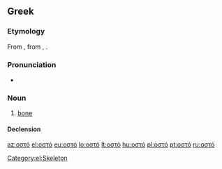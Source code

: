 ==Greek==

===Etymology===
From {{etyl|grc|el}} {{term|ὀστέον|tr=osteon|lang=grc}}, from {{etyl|ine-pro|el}} {{recons|h₃estH-|lang=ine-pro}}, {{recons|h₃ost-|lang=ine-pro}}.

===Pronunciation===
* {{IPA|[o̞ˈsto̞]|lang=el}}

===Noun===
{{el-noun|n|ostó|οστά|sort=οστο}}

# [[bone]] {{qualifier|part of skeleton}}

====Declension====
{{rfinfl|el|noun}}

[[Category:el:Skeleton]]

[[az:οστό]]
[[el:οστό]]
[[eu:οστό]]
[[lo:οστό]]
[[lt:οστό]]
[[hu:οστό]]
[[pl:οστό]]
[[pt:οστό]]
[[ru:οστό]]